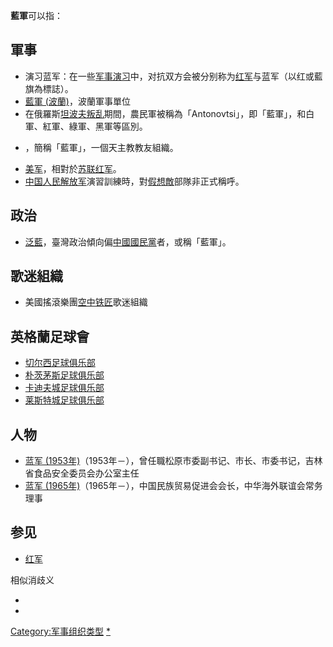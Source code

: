 {{NoteTA
|1=zh-hk:花地瑪聖母; zh-tw:法蒂瑪聖母; zh-hans:法蒂玛圣母;
|2=zh-hk:史密夫飛船; zh-tw:史密斯飛船; zh-hans:空中铁匠;
}}'''藍軍'''可以指：
==軍事==
* 演习蓝军：在一些[[军事演习|军事演习]]中，对抗双方会被分别称为[[红军|红军]]与蓝军（以红或藍旗為標誌）。
* [[藍軍_(波蘭)|藍軍 (波蘭)]]，波蘭軍事單位
* 在俄羅斯[[坦波夫叛乱|坦波夫叛乱]]期間，農民軍被稱為「Antonovtsi」，即「藍軍」，和白軍、紅軍、綠軍、黑軍等區別。
* {{le|花地瑪聖母的藍軍|Blue Army of Our Lady of Fátima}}，簡稱「藍軍」，一個天主教教友組織。
* [[美军|美军]]，相對於[[苏联红军|苏联红军]]。
* [[中国人民解放军|中国人民解放军]]演習訓練時，對[[假想敵|假想敵]]部隊非正式稱呼。

==政治==
* [[泛藍|泛藍]]，臺灣政治傾向偏[[中國國民黨|中國國民黨]]者，或稱「藍軍」。

==歌迷組織==
* 美國搖滾樂團[[空中铁匠|空中铁匠]]歌迷組織{{le|藍軍 (史密斯飛船)|Blue Army (Aerosmith)}}

==英格蘭足球會==
*[[切尔西足球俱乐部|切尔西足球俱乐部]]
*[[朴茨茅斯足球俱乐部|朴茨茅斯足球俱乐部]]
*[[卡迪夫城足球俱乐部|卡迪夫城足球俱乐部]]
*[[莱斯特城足球俱乐部|莱斯特城足球俱乐部]]

==人物==
* [[蓝军_(1953年)|蓝军 (1953年)]]（1953年－），曾任職松原市委副书记、市长、市委书记，吉林省食品安全委员会办公室主任
* [[蓝军_(1965年)|蓝军 (1965年)]]（1965年－），中国民族贸易促进会会长，中华海外联谊会常务理事

==参见==
{{Portal box|军事}}
* [[红军|红军]]

; 相似消歧义
* {{le|Blue (消歧義)|Blue (disambiguation)}}
* {{le|Blues (消歧義)|Blues (disambiguation)}}

{{disambig|cat=二字组织机构消歧义}}

[[Category:军事组织类型|Category:军事组织类型]]
[[Category:蓝军|*]]